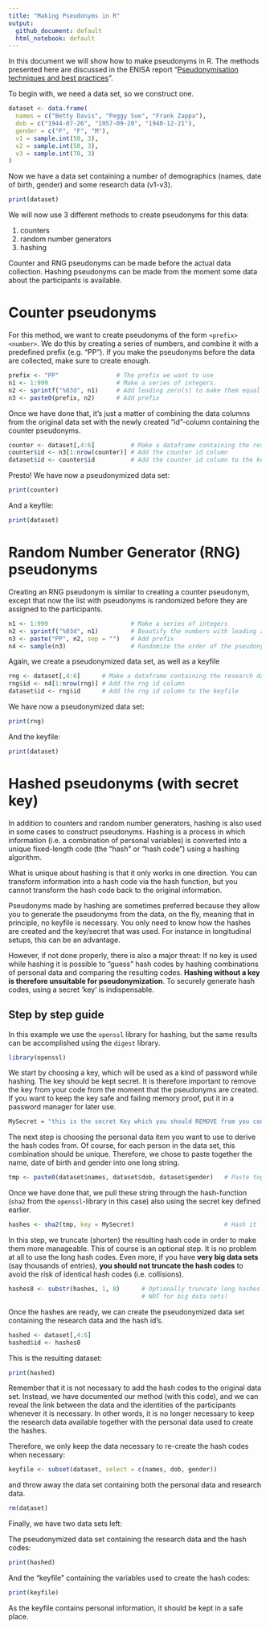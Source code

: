 ```yaml
---
title: "Making Pseudonyms in R"
output:
  github_document: default
  html_notebook: default
---
```




In this document we will show how to make pseudonyms in R. The methods presented here are discussed in the ENISA report "[Pseudonymisation techniques and best practices](https://www.enisa.europa.eu/publications/pseudonymisation-techniques-and-best-practices)".

To begin with, we need a data set, so we construct one.

```r
dataset <- data.frame(
  names = c("Betty Davis", "Peggy Sue", "Frank Zappa"),
  dob = c("1944-07-26", "1957-09-20", "1940-12-21"),
  gender = c("F", "F", "M"),
  v1 = sample.int(50, 3),
  v2 = sample.int(50, 3),
  v3 = sample.int(70, 3)
) 

```

Now we have a data set containing a number of demographics (names, date of birth, gender) and some research data (v1-v3).

```r
print(dataset)
```

We will now use 3 different methods to create pseudonyms for this data:

1.  counters
2.  random number generators
3.  hashing

Counter and RNG pseudonyms can be made before the actual data collection. Hashing pseudonyms can be made from the moment some data about the participants is available.

# Counter pseudonyms

For this method, we want to create pseudonyms of the form `<prefix><number>`. We do this by creating a series of numbers, and combine it with a predefined prefix (e.g. "PP"). If you make the pseudonyms before the data are collected, make sure to create enough.

```r
prefix <- "PP"                # The prefix we want to use 
n1 <- 1:999                   # Make a series of integers. 
n2 <- sprintf("%03d", n1)     # Add leading zero(s) to make them equal length
n3 <- paste0(prefix, n2)      # Add prefix
```

Once we have done that, it's just a matter of combining the data columns from the original data set with the newly created "id"-column containing the counter pseudonyms.

```r
counter <- dataset[,4:6]          # Make a dataframe containing the research data
counter$id <- n3[1:nrow(counter)] # Add the counter id column
dataset$id <- counter$id          # Add the counter id column to the keyfile
```

Presto! We have now a pseudonymized data set:

```r
print(counter)
```

And a keyfile:

```r
print(dataset)
```

# Random Number Generator (RNG) pseudonyms

Creating an RNG pseudonym is similar to creating a counter pseudonym, except that now the list with pseudonyms is randomized before they are assigned to the participants.

```r
n1 <- 1:999                       # Make a series of integers
n2 <- sprintf("%03d", n1)         # Beautify the numbers with leading zero
n3 <- paste("PP", n2, sep = "")   # Add prefix
n4 <- sample(n3)                  # Randomize the order of the pseudonyms
```

Again, we create a pseudonymized data set, as well as a keyfile

```r
rng <- dataset[,4:6]      # Make a dataframe containing the research data
rng$id <- n4[1:nrow(rng)] # Add the rng id column
dataset$id <- rng$id      # Add the rng id column to the keyfile
```

We have now a pseudonymized data set:

```r
print(rng)
```

And the keyfile:

```r
print(dataset)
```

# Hashed pseudonyms (with secret key)

In addition to counters and random number generators, hashing is also used in some cases to construct pseudonyms. Hashing is a process in which information (i.e. a combination of personal variables) is converted into a unique fixed-length code (the "hash" or "hash code") using a hashing algorithm.

What is unique about hashing is that it only works in one direction. You can transform information into a hash code via the hash function, but you cannot transform the hash code back to the original information.

Pseudonyms made by hashing are sometimes preferred because they allow you to generate the pseudonyms from the data, on the fly, meaning that in principle, no keyfile is necessary. You only need to know how the hashes are created and the key/secret that was used. For instance in longitudinal setups, this can be an advantage.

However, if not done properly, there is also a major threat: If no key is used while hashing it is possible to "guess" hash codes by hashing combinations of personal data and comparing the resulting codes. **Hashing without a key is therefore unsuitable for pseudonymization**. To securely generate hash codes, using a secret 'key' is indispensable.

## Step by step guide

In this example we use the `openssl` library for hashing, but the same results can be accomplished using the `digest` library.
```r
library(openssl)
```

We start by choosing a key, which will be used as a kind of password while hashing. The key should be kept secret. It is therefore important to remove the key from your code from the moment that the pseudonyms are created. If you want to keep the key safe and failing memory proof, put it in a password manager for later use.
```r
MySecret = "this is the secret Key which you should REMOVE from you code"
```

The next step is choosing the personal data item you want to use to derive the hash codes from. Of course, for each person in the data set, this combination should be unique. Therefore, we chose to paste together the name, date of birth and gender into one long string.
```r
tmp <- paste0(dataset$names, dataset$dob, dataset$gender)   # Paste together personal data, create a unique string
```


Once we have done that, we pull these string through the hash-function (`sha2` from the `openssl`-library in this case) also using the secret key defined earlier.
```r
hashes <- sha2(tmp, key = MySecret)                        	# Hash it
```


In this step, we truncate (shorten) the resulting hash code in order to make them more manageable. This of course is an optional step. It is no problem at all to use the long hash codes. Even more, if you have **very big data sets** (say thousands of entries), **you should not truncate the hash codes** to avoid the risk of identical hash codes (i.e. collisions).
```r
hashes8 <- substr(hashes, 1, 8)      # Optionally truncate long hashes to something more workable. 
                                     # NOT for big data sets! 
```

Once the hashes are ready, we can create the pseudonymized data set containing the research data and the hash id's.
```r
hashed <- dataset[,4:6]
hashed$id <- hashes8
```

This is the resulting dataset:

```r
print(hashed)
```

Remember that it is not necessary to add the hash codes to the original data set. Instead, we have documented our method (with this code), and we can reveal the link between the data and the identities of the participants whenever it is necessary. In other words, it is no longer necessary to keep the research data available together with the personal data used to create the hashes.

Therefore, we only keep the data necessary to re-create the hash codes when necessary:

```r
keyfile <- subset(dataset, select = c(names, dob, gender))
```

and throw away the data set containing both the personal data and research data.

```r
rm(dataset)
```

Finally, we have two data sets left:

The pseudonymized data set containing the research data and the hash codes:

```r
print(hashed)
```

And the "keyfile" containing the variables used to create the hash codes:

```r
print(keyfile)
```

As the keyfile contains personal information, it should be kept in a safe place.
